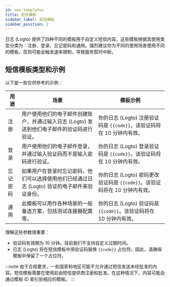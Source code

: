 ```yaml
---
id: sms-templates
title: 短信模板
sidebar_label: 短信模板
sidebar_position: 2
---
```


日志 (Logto) 提供了四种不同的模板用于自定义短信内容，这些模板根据其使用类型分类为：注册、登录、忘记密码和通用。强烈建议你为不同的使用场景使用不同的模板，否则可能会触发速率限制，导致服务暂时中断。

## 短信模板类型和示例

以下是一些仅供参考的示例：

| 用途     | 场景                                                                                          | 模板示例                                                                   |
| -------- | --------------------------------------------------------------------------------------------- | -------------------------------------------------------------------------- |
| 注册     | 用户使用他们的电子邮件创建账户，并通过输入日志 (Logto) 发送到他们电子邮件的验证码进行验证。   | 你的日志 (Logto) 注册验证码是 `{{code}}`。该验证码将在 10 分钟内有效。     |
| 登录     | 用户使用他们的电子邮件登录，并通过输入验证码而不是输入密码进行验证。                          | 你的日志 (Logto) 登录验证码是 `{{code}}`。该验证码将在 10 分钟内有效。     |
| 忘记密码 | 如果用户在登录时忘记密码，他们可以选择使用他们已经通过日志 (Logto) 验证的电子邮件来验证身份。 | 你的日志 (Logto) 密码更改验证码是 `{{code}}`。该验证码将在 10 分钟内有效。 |
| 通用     | 此模板可以用作各种场景的一般备选方案，包括测试连接器配置等。                                  | 你的日志 (Logto) 验证码是 `{{code}}`。该验证码将在 10 分钟内有效。         |

理解这些参数很重要：

- 验证码有效期为 10 分钟。目前我们不支持自定义过期时间。
- 日志 (Logto) 将在短信模板中用验证码替换 `{{code}}` 占位符。因此，请确保模板中保留了一个占位符。

:::note
由于合规要求，一些国家和地区可能不允许通过短信发送未经批准的内容。短信模板需要在使用前由短信提供商注册和批准。在这种情况下，内容可能会通过模板 ID 索引到相应的模板。
:::
